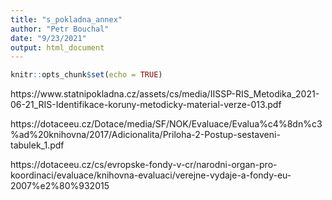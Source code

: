 ```yaml
---
title: "s_pokladna_annex"
author: "Petr Bouchal"
date: "9/23/2021"
output: html_document
---
```


```r
knitr::opts_chunk$set(echo = TRUE)
```


https://www.statnipokladna.cz/assets/cs/media/IISSP-RIS_Metodika_2021-06-21_RIS-Identifikace-koruny-metodicky-material-verze-013.pdf

https://dotaceeu.cz/Dotace/media/SF/NOK/Evaluace/Evalua%c4%8dn%c3%ad%20knihovna/2017/Adicionalita/Priloha-2-Postup-sestaveni-tabulek_1.pdf

https://dotaceeu.cz/cs/evropske-fondy-v-cr/narodni-organ-pro-koordinaci/evaluace/knihovna-evaluaci/verejne-vydaje-a-fondy-eu-2007%e2%80%932015
